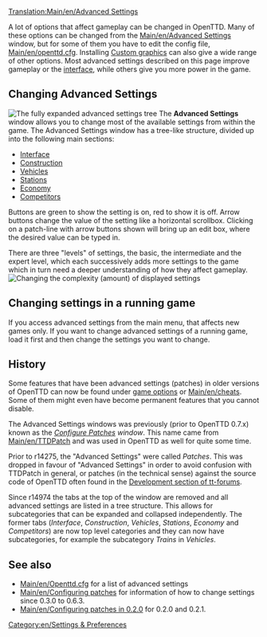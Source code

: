 {{outdated|Setting have been substantially re-organised since this last had a major update}} 

[[Translation:Main/en/Advanced Settings]]{{en/-}}{{en/Table of contents}}

A lot of options that affect gameplay can be changed in OpenTTD. Many of these options can be changed from the [[Main/en/Advanced Settings]] window, but for some of them you have to edit the config file, [[Main/en/openttd.cfg]]. Installing [[Main/en/NewGRF|Custom graphics]] can also give a wide range of other options.  Most advanced settings described on this page improve gameplay or the [[Main/en/Game interface|interface]], while others give you more power in the game.

==Changing Advanced Settings==
[[File:en/advanced options full.png|thumb|left|The fully expanded advanced settings tree]]
{{en/Advanced Settings}}
The '''Advanced Settings''' window allows you to change most of the available settings from within the game. The Advanced Settings window has a tree-like structure, divided up into the following main sections:

*[[Main/en/Advanced Settings/Interface|Interface]]
*[[Main/en/Advanced Settings/Construction|Construction]]
*[[Main/en/Advanced Settings/Vehicles|Vehicles]]
*[[Main/en/Advanced Settings/Stations|Stations]]
*[[Main/en/Advanced Settings/Economy|Economy]]
*[[Main/en/Advanced Settings/Competitors|Competitors]]

Buttons are green to show the setting is on, red to show it is off. Arrow buttons change the value of the setting like a horizontal scrollbox. Clicking on a patch-line with arrow buttons shown will bring up an edit box, where the desired value can be typed in.

There are three "levels" of settings, the basic, the intermediate and the expert level, which each successively adds more settings to the game which in turn need a deeper understanding of how they affect gameplay.
[[File:en/settings select.png|Changing the complexity (amount) of displayed settings]]

== Changing settings in a running game ==
If you access advanced settings from the main menu, that affects new games only. If you want to change advanced settings of a running game, load it first and then change the settings you want to change.

==History==
Some features that have been advanced settings (patches) in older versions of OpenTTD can now be found under [[Main/en/Game options window|game options]] or [[Main/en/cheats]]. Some of them might even have become permanent features that you cannot disable.{{en/-}}

The Advanced Settings windows was previously (prior to OpenTTD 0.7.x) known as the ''[[Main/en/Configuring patches|Configure Patches]] window''. This name came from [[Main/en/TTDPatch]] and was used in OpenTTD as well for quite some time.

Prior to r14275, the "Advanced Settings" were called ''Patches''. This was dropped in favour of "Advanced Settings" in order to avoid confusion with TTDPatch in general, or patches (in the technical sense) against the source code of OpenTTD often found in the [http://www.tt-forums.net/viewforum.php?f=33 Development section of tt-forums].

Since r14974 the tabs at the top of the window are removed and all advanced settings are listed in a tree structure. This allows for subcategories that can be expanded and collapsed independently. The former tabs (''Interface'', ''Construction'', ''Vehicles'', ''Stations'', ''Economy'' and ''Competitors'') are now top level categories and they can now have subcategories, for example the subcategory ''Trains'' in ''Vehicles''.


==See also==
*[[Main/en/Openttd.cfg]] for a list of advanced settings
*[[Main/en/Configuring patches]] for information of how to change settings since 0.3.0 to 0.6.3.
*[[Main/en/Configuring patches in 0.2.0]] for 0.2.0 and 0.2.1.

[[Category:en/Settings & Preferences]]